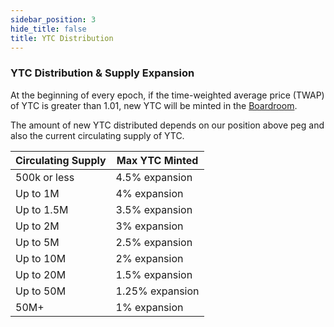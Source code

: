 ```yaml
---
sidebar_position: 3
hide_title: false
title: YTC Distribution
---
```


### YTC Distribution & Supply Expansion

At the beginning of every epoch, if the time-weighted average price (TWAP) of YTC is greater than 1.01, new YTC will be minted in the [Boardroom](https://docs.yeti.ink/docs/protocol/boardroom).

The amount of new YTC distributed depends on our position above peg and also the current circulating supply of YTC.

| Circulating Supply | Max YTC Minted  |
| ------------------ | --------------- |
| 500k or less       | 4.5% expansion  |
| Up to 1M           | 4% expansion    |
| Up to 1.5M         | 3.5% expansion  |
| Up to 2M           | 3% expansion    |
| Up to 5M           | 2.5% expansion  |
| Up to 10M          | 2% expansion    |
| Up to 20M          | 1.5% expansion  |
| Up to 50M          | 1.25% expansion |
| 50M+               | 1% expansion    |